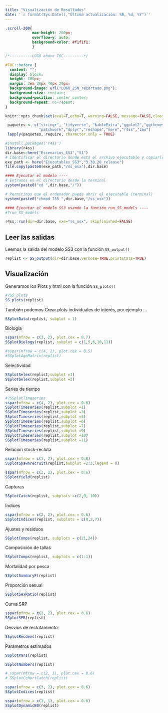```yaml
---
title: "Visualización de Resultados"
date: '`r format(Sys.Date(),"Última actualización: %B, %d, %Y")`'
---
```




```css


.scroll-200{
            max-height: 200px; 
            overflow-y: auto; 
            background-color: #f1f1f1;
            }
```



```css

/*----------LOGO above TOC---------*/

#TOC::before {
  content: "";
  display: block;
  height: 100px;
  margin: 2em 20px 40px 20px;
  background-image: url("LOGO_2SN_recortado.png");
  background-size: contain;
  background-position: center center;
  background-repeat: no-repeat;
}

```



```r
knitr::opts_chunk$set(eval=T,echo=T, warning=FALSE, message=FALSE,class.output="scroll-200",fig.align = "center")
```


```r
 paquetes <- c("stringr", "tidyverse", "kableExtra","ggplot2","ggthemes",
               "patchwork","dplyr","reshape","here","r4ss","zoo")
 lapply(paquetes, require, character.only = TRUE)
```

```r
#install.packages('r4ss')
library(r4ss)
dir.base<-here("Escenarios_SS3","S1")
# Identificar el directorio donde está el archivo ejecutable y copiarlo
exe_path <- here("Ejecutables_SS3","3.30.20_release")
file.copy(paste0(exe_path,"/ss_osx"),dir.base)

```

```r
#### Ejecutar el modelo ----
# Entramos en el directorio desde la terminal
system(paste0("cd ",dir.base,"/"))

# Permitimos que el ordenador pueda abrir el ejecutable (terminal)
system(paste0("chmod 755 ",dir.base,"/ss_osx"))

#### Ejecutar el modelo SS3 usando la función run_SS_models ----
#?run_SS_models

r4ss::run(dir=dir.base, exe="ss_osx", skipfinished=FALSE)
```


## Leer las salidas

Leemos la salida del modelo SS3  con la función `SS_output()`
```r
replist <- SS_output(dir=dir.base,verbose=TRUE,printstats=TRUE)

```



## Visualización 

Generamos los Plots y html con la función `SS_plots()`

```r
#?SS_plots
SS_plots(replist)

```



También podemos Crear plots individuales de interés, por ejemplo ...


```r
SSplotData(replist, subplot = 1)
```



Biología
```r
sspar(mfrow = c(3, 2), plot.cex = 0.7)
SSplotBiology(replist, subplot = c(1,5,6,10,11))
```


```r
#sspar(mfrow = c(4, 2), plot.cex = 0.5)
#SSplotAgeMatrix(replist)
```



 Selectividad
```r
SSplotSelex(replist,subplot =1)
SSplotSelex(replist,subplot =2)
```


 Series de tiempo
```r
#?SSplotTimeseries
sspar(mfrow = c(4, 2), plot.cex = 0.6)
SSplotTimeseries(replist,subplot =1)
SSplotTimeseries(replist,subplot =3)
SSplotTimeseries(replist,subplot =4)
SSplotTimeseries(replist,subplot =6)
SSplotTimeseries(replist,subplot =7)
SSplotTimeseries(replist,subplot =9)
SSplotTimeseries(replist,subplot =10)
SSplotTimeseries(replist,subplot =11)
```


 Relación stock-recluta
```r
sspar(mfrow = c(1, 2), plot.cex = 0.8)
SSplotSpawnrecruit(replist,subplot =2:3,legend = T)
```



```r
sspar(mfrow = c(2, 2), plot.cex = 0.6)
SSplotYield(replist)
```

 Capturas
```r
SSplotCatch(replist, subplots =c(2,9, 10))
```



 Índices
```r
sspar(mfrow = c(2, 2), plot.cex = 0.6)
SSplotIndices(replist, subplots = c(9,2,7))
```


 Ajustes y residuos
```r

SSplotComps(replist, subplots = c(21,24))
```

 Composición de tallas
```r
SSplotComps(replist, subplots = c(1:1))
```

 Mortalidad por pesca
```r
SSplotSummaryF(replist)
```

 Proporción sexual
```r
SSplotSexRatio(replist)
```

 Curva SRP
```r
sspar(mfrow = c(2, 2), plot.cex = 0.6)
SSplotSPR(replist)
```


 Desvíos de reclutamiento
```r
SSplotRecdevs(replist)
```

Parámetros estimados
```r
SSplotPars(replist)

SSplotNumbers(replist)

# sspar(mfrow = c(2, 1), plot.cex = 0.6)
# SSplotCohortCatch(replist)

sspar(mfrow = c(3, 2), plot.cex = 0.6)
SSplotIndices(replist)

sspar(mfrow = c(1, 1), plot.cex = 0.6)
SSplotDynamicB0(replist)
```




